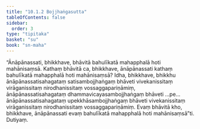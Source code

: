 ```yaml
---
title: "10.1.2 Bojjhaṅgasutta"
tableOfContents: false
sidebar:
  order: 3
type: "tipitaka"
basket: "su"
book: "sn-maha"
---
```



<DynamicBreadcrumb />

<Division number="978" book="sn-maha" bookNo="14" page="272">

<Paragraph number="1652" book="sn-maha">
“Ānāpānassati, bhikkhave, bhāvitā bahulīkatā mahapphalā hoti mahānisaṃsā. Kathaṃ bhāvitā ca, bhikkhave, ānāpānassati kathaṃ bahulīkatā mahapphalā hoti mahānisaṃsā? Idha, bhikkhave, bhikkhu ānāpānassatisahagataṃ satisambojjhaṅgaṃ bhāveti vivekanissitaṃ virāganissitaṃ nirodhanissitaṃ vossaggapariṇāmiṃ, ānāpānassatisahagataṃ dhammavicayasambojjhaṅgaṃ bhāveti …pe…  ānāpānassatisahagataṃ upekkhāsambojjhaṅgaṃ bhāveti vivekanissitaṃ virāganissitaṃ nirodhanissitaṃ vossaggapariṇāmiṃ. Evaṃ bhāvitā kho, bhikkhave, ānāpānassati evaṃ bahulīkatā mahapphalā hoti mahānisaṃsā”ti.

</Paragraph>
</Division>

<Paragraph number="1653" type="center" book="sn-maha">
Dutiyaṃ.
</Paragraph>